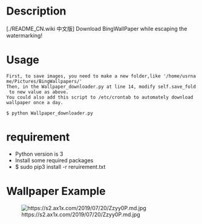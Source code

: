 = Description =

[./README_CN.wiki 中文版] Download BingWallPaper while escaping the watermarking!

= Usage =

 First, to save images, you need to make a new folder,like '/home/usrname/Pictures/BingWallpapers/'
 Then, in the Wallpaper_downloader.py at line 14, modify self.save_fold to new value as above.
 You could also add this script to /etc/crontab to automately download wallpaper once a day.

 $ python Wallpaper_downloader.py

= requirement =

*Python  version is 3  
*Install some required packages  
*$ sudo pip3 install -r reruirement.txt

= Wallpaper Example =

[[Image:https://s2.ax1x.com/2019/07/20/Zzyy0P.md.jpg]]
